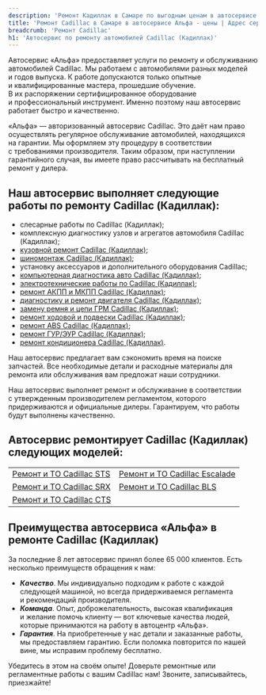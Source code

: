 ```yaml
---
description: 'Ремонт Кадиллак в Самаре по выгодным ценам в автосервисе «Альфа». Приглашаем всех владельцев Cadillac на техническое обслуживание!'
title: 'Ремонт Cadillac в Самаре в автосервисе Альфа - цены | Адрес сервиса Кадиллак'
breadcrumb: 'Ремонт Cadillac'
h1: 'Автосервис по ремонту автомобилей Cadillac (Кадиллак)'
---
```


<p>
	 Автосервис «Альфа» предоставляет услуги по&nbsp;ремонту и&nbsp;обслуживанию автомобилей Cadillac. Мы&nbsp;работаем с&nbsp;автомобилями разных моделей и&nbsp;годов выпуска. К&nbsp;работе допускаются только опытные и&nbsp;квалифицированные мастера, прошедшие обучение. В&nbsp;их&nbsp;распоряжении сертифицированное оборудование и&nbsp;профессиональный инструмент. Именно поэтому наш автосервис работает быстро и&nbsp;качественно.
</p>
<p>
	 «Альфа»&nbsp;— авторизованный автосервис Cadillac. Это даёт нам право осуществлять регулярное обслуживание автомобилей, находящихся на&nbsp;гарантии. Мы&nbsp;оформляем эту процедуру в&nbsp;соответствии с&nbsp;требованиями производителя. Таким образом, при наступлении гарантийного случая, вы&nbsp;имеете право рассчитывать на&nbsp;бесплатный ремонт у&nbsp;дилера.
</p>
<div class="flat-title v4">
	<h2>Наш автосервис выполняет следующие работы по ремонту Cadillac (Кадиллак):</h2>
</div>
<div class="video-list list clearfix">
	<ul class="list">
		<li>слесарные работы по Cadillac (Кадиллак);</li>
		<li>комплексную диагностику узлов и&nbsp;агрегатов автомобиля Cadillac (Кадиллак);</li>
		<li><a href="/remont/cadillac/kuzovnoj-remont-i-pokraska-avtomobilya/">кузовной ремонт Cadillac (Кадиллак)</a>;</li>
		<li><a href="/remont/cadillac/shinomontazh/">шиномонтаж Cadillac (Кадиллак)</a>;</li>
		<li>установку аксессуаров и&nbsp;дополнительного оборудования Cadillac;</li>
		<li><a href="/remont/cadillac/kompyuternaya-diagnostika/">компьютерная диагностика авто Cadillac (Кадиллак)</a>;</li>
		<li><a href="/remont/cadillac/diagnostika-i-ustranenie-problem-v-rabote-ehlektricheskoj-sistemy/">электротехнические работы по Cadillac (Кадиллак)</a>;</li>
		<li><a href="/remont/cadillac/remont-akpp-i-mkpp/">ремонт АКПП и МКПП Cadillac (Кадиллак)</a>;</li>
		<li><a href="/remont/cadillac/diagnostika-i-remont-dvigatelya/">диагностику и ремонт двигателя Cadillac (Кадиллак)</a>;</li>
		<li><a href="/remont/cadillac/zamena-remnya-i-cepi-grm/">замену ремня и цепи ГРМ Cadillac (Кадиллак)</a>;</li>
		<li><a href="/remont/cadillac/zamena-i-remont-hodovoj-chasti-i-podveski/">ремонт ходовой и подвески Cadillac (Кадиллак)</a>;</li>
		<li><a href="/remont/cadillac/diagnostika-i-remont-abs/">ремонт ABS Cadillac (Кадиллак)</a>;</li>
		<li><a href="/remont/cadillac/diagnostika-i-ustranenie-neispravnostej-v-rabote-gur-i-ehur/">ремонт ГУР/ЭУР Cadillac (Кадиллак)</a>;</li>
		<li><a href="/remont/cadillac/diagnostika-i-remont-avtomobilnyh-kondicionerov/">ремонт кондиционера Cadillac (Кадиллак)</a>.</li>
	</ul>
</div>
<p>
	 Наш автосервис предлагает вам сэкономить время на&nbsp;поиске запчастей. Все необходимые детали и&nbsp;расходные материалы для ремонта или обслуживания вам предложат наши сотрудники.
</p>
<p>
	 Наш автосервис выполняет ремонт и&nbsp;обслуживание в&nbsp;соответствии с&nbsp;утвержденным производителем регламентом, которого придерживаются и&nbsp;официальные дилеры. Гарантируем, что работы будут выполнены качественно.
</p>
<div class="flat-title v4">
	<h2>Автосервис ремонтирует Cadillac (Кадиллак) следующих моделей:</h2>
</div>
<div>
	<table class="simple-table">
	<tbody>
	<tr>
		<td>
         <a href="https://www.alpha-center.ru/remont/to/st/">Ремонт и ТО Cadillac STS</a><br />
		</td>
		<td>
         <a href="https://www.alpha-center.ru/remont/to/to_escalad/">Ремонт и ТО Cadillac Escalade</a><br />
		</td>
	</tr>
	<tr>
		<td>
         <a href="https://www.alpha-center.ru/remont/to/to_srx/">Ремонт и ТО Cadillac SRX</a><br />
		</td>
		<td>
         <a href="https://www.alpha-center.ru/remont/to/bls/">Ремонт и ТО Cadillac BLS</a><br />
		</td>
	</tr>
	<tr>
		<td colspan="1">
			<a href="https://www.alpha-center.ru/remont/to/cts/">Ремонт и ТО Cadillac CTS</a>
		</td>
		<td colspan="1">
			 &nbsp;
		</td>
	</tr>
	</tbody>
	</table>
</div>
<div class="flat-title v4">
	<h2>Преимущества автосервиса «Альфа» в ремонте Cadillac (Кадиллак)</h2>
</div>
<p>
	 За&nbsp;последние 8&nbsp;лет автосервис принял более 65&nbsp;000&nbsp;клиентов. Есть несколько преимуществ обращения к&nbsp;нам:
</p>
<div class="video-list list clearfix">
	<ul class="list">
		<li><em><strong>Качество</strong></em>. Мы&nbsp;индивидуально подходим к&nbsp;работе с&nbsp;каждой следующей машиной, но&nbsp;всегда придерживаемся регламента и&nbsp;рекомендаций производителя.</li>
		<li><em><strong>Команда</strong></em>. Опыт, доброжелательность, высокая квалификация и&nbsp;желание помочь клиенту&nbsp;— вот ключевые качества людей, которые принимаются на&nbsp;работу в&nbsp;автоцентр «Альфа».</li>
		<li><em><strong>Гарантия</strong></em>. На&nbsp;приобретенные у&nbsp;нас детали и&nbsp;заказанные работы, мы&nbsp;предоставляем гарантию. Если поломка повторится по&nbsp;нашей вине, мы&nbsp;исправим проблему бесплатно.</li>
	</ul>
</div>
<p>
	Убедитесь в&nbsp;этом на&nbsp;своём опыте! Доверьте ремонтные или регламентные работы с&nbsp;вашим Cadillac нам! Звоните, записывайтесь, приезжайте!
</p>